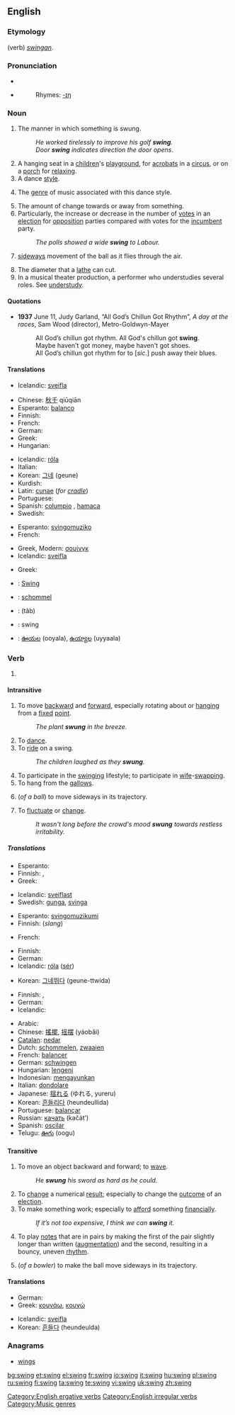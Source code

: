 {{rfc|Intransitive unknown/invalid header}}
{{wikipedia}}
==English==

===Etymology===
(verb) {{OE.}} ''[[swingan]]''.

===Pronunciation===
*{{IPA|/'swɪŋ/}}
*{{audio|en-us-swing.ogg|Audio (US)}}
*:Rhymes: [[Rhymes:English:-ɪŋ|-ɪŋ]]

===Noun===
{{en-noun}}

# The manner in which something is swung.
#:''He worked tirelessly to improve his golf '''swing'''.''
#:''Door '''swing''' indicates direction the door opens''.
# A hanging seat in a [[children]]'s [[playground]], for [[acrobats]] in a [[circus]], or on a [[porch]] for [[relax]]ing.
# A dance [[style]].
# {{music}} The [[genre]] of music associated with this dance style.
# The amount of change towards or away from something.
# Particularly, the increase or decrease in the number of [[vote]]s in an [[election]] for [[opposition]] parties compared with votes for the [[incumbent]] party.
#:''The polls showed a wide '''swing''' to Labour.''
# {{cricket}} [[sideways]] movement of the ball as it flies through the air.
# The diameter that a [[lathe]] can cut.
# In a musical theater production, a performer who understudies several roles.  See [[w:understudy|understudy]].

====Quotations====
*'''1937''' June 11, Judy Garland, “All God’s Chillun Got Rhythm”, ''A day at the races'', Sam Wood (director), Metro-Goldwyn-Mayer
*: All God’s chillun got rhythm. All God's chillun got '''swing'''.
*: Maybe haven't got money, maybe haven't got shoes.
*: All God’s chillun got rhythm for to [''sic.''] push away their blues.

====Translations====
{{trans-top|manner in which something is swung}}
* Icelandic: [[sveifla]] {{f}}
{{trans-mid}}
{{trans-bottom}}

{{trans-top|hanging seat}}
* Chinese: [[秋千]] qiūqiān
* Esperanto: [[balanco]]
* Finnish: {{t-|fi|keinu}}
* French: {{t+|fr|balançoire|f}}
* German: {{t+|de|Schaukel}}
* Greek: {{t+|el|κούνια|f|tr=kunia|sc=Grek}}
* Hungarian: {{t+|hu|hinta}}
{{trans-mid}}
* Icelandic: [[róla]] {{f}}
* Italian: {{t|it|altalena|f}}
* Korean: [[그네]] (geune)
* Kurdish: {{KUchar|[[جۆلانه‌]]}}
* Latin: [[cunae]] (''for [[cradle]]'')
* Portuguese: {{t+|pt|balanço}}
* Spanish: [[columpio]] {{m}}, [[hamaca]] {{f}} {{italbrac|Argentina|Uruguay}}
* Swedish: {{t+|sv|gunga}}
{{trans-bottom}}

{{trans-top|dance style}}
{{trans-mid}}
{{trans-bottom}}

{{trans-top|music style}}
* Esperanto: [[svingomuziko]]
* French: {{t+|fr|swing|m}}
{{trans-mid}}
* Greek, Modern: [[σουίνγκ]] {{n}}
* Icelandic: [[sveifla]] {{f}}
{{trans-bottom}}

{{trans-top|amount of change towards or away from}}
{{trans-mid}}
{{trans-bottom}}

{{trans-top|electoral change}}
* Greek: {{t+|el|μεταστροφή|f|sc=Grek}}
{{trans-mid}}
{{trans-bottom}}

{{trans-top|jive talk (''this sense is currently subject to verification'')}}
{{trans-mid}}
{{trans-bottom}}

{{trans-top|sideways movement of a cricket ball as it flies through the air}}
{{trans-mid}}
{{trans-bottom}}

{{trans-top|diameter that a lathe can cut}}
{{trans-mid}}
{{trans-bottom}}

{{trans-top|substitute musical theater performer}}
{{trans-mid}}
{{trans-bottom}}

{{checktrans}}
*{{ttbc|French}}: [[Swing]] {{m}}
*{{ttbc|Dutch}}: [[schommel]] {{m}}
*{{ttbc|Persian}}: {{FAchar|[[تاب]]}} (tâb)
*{{ttbc|Swedish}}: swing
*{{ttbc|Telugu}}: [[ఊయల]] (ooyala), [[ఉయ్యాల]] (uyyaala)

===Verb===
{{en-verb|swings|swinging|'''[[swang]]''' or '''[[swung]]'''|'''[[swung]]''' or (archaic) '''[[swungen]]'''}}

# {{defn|English}}

====Intransitive====
# To move [[backward]] and [[forward]], especially rotating about or [[hang]]ing from a [[fixed]] [[point]].
#:''The plant '''swung''' in the breeze.''
# To [[dance]].
# To [[ride]] on a swing.
#:''The children laughed as they '''swung'''.''
# To participate in the [[w:swinging|swinging]] lifestyle; to participate in [[wife]]-[[swapping]].
# To hang from the [[gallows]].
# {{cricket}} (''of a ball'') to move sideways in its trajectory.
# To [[fluctuate]] or [[change]].
#:''It wasn't long before the crowd's mood '''swung''' towards restless irritability.''

=====Translations=====
{{trans-top|to do a reciprocating movement}}
* Esperanto: {{t-|eo|balanci|xs=Esperanto}}
* Finnish: {{t-|fi|heilua}}, {{t-|fi|keinua}}
* Greek: {{t+|el|κουνιέμαι|tr=kuniemai|sc=Grek}}
{{trans-mid}}
* Icelandic: [[sveiflast]]
* Swedish: [[gunga]], [[svinga]]
{{trans-bottom}}

{{trans-top|to dance}}
* Esperanto: [[svingomuzikumi]]
* Finnish: {{t|fi|svengata}} (''slang'')
{{trans-mid}}
* French: {{t+|fr|swinguer}}
{{trans-bottom}}

{{trans-top|to ride on a swing}}
* Finnish: {{t-|fi|keinua}}
* German: {{t+|de|schaukeln}}
* Icelandic: [[róla]] ([[sig|sér]])
{{trans-mid}}
* Korean: [[그네]][[뛰다]] (geune-ttwida)
{{trans-bottom}}

{{trans-top|to hang on gallows}}
* Finnish: {{t-|fi|roikkua}}, {{t-|fi|heilua}}
* German: {{t+|de|baumeln}}
* Icelandic: {{t+|is|hanga}}
{{trans-mid}}
{{trans-bottom}}

{{ttbc-top}}
*Arabic: {{ARchar|[[تأرجح]]}} {{unicode|(ta’árjaħa)}}
*Chinese: [[搖擺]], [[摇摆]] (yáobǎi)
*[[Catalan]]: [[nedar]]
*Dutch: [[schommelen]], [[zwaaien]]
*French: [[balancer]]
*German: [[schwingen]]
*Hungarian: [[lengeni]]
*Indonesian: [[ayun|mengayunkan]]
*Italian: [[dondolare]]
*Japanese: [[揺れる]] (ゆれる, yureru)
*Korean: [[흔들리다]] (heundeullida)
*Portuguese: [[balançar]]
*Russian: [[качать]] (kačát’)
*Spanish: [[oscilar]]
*Telugu: [[ఊగు]] (oogu)
{{trans-bottom}}

====Transitive====
# To move an object backward and forward; to [[wave]].
#:''He '''swung''' his sword as hard as he could.''
# To [[change]] a numerical [[result]]; especially to change the [[outcome]] of an [[election]].
# To make something work; especially to [[afford]] something [[financially]].
#:''If it’s not too expensive, I think we can '''swing''' it.''
# {{music}} To play [[notes]] that are in pairs by making the first of the pair slightly longer than written ([[augment]]ation) and the second, resulting in a bouncy, uneven [[rhythm]].
# {{cricket}} (''of a bowler'') to make the ball move sideways in its trajectory.

====Translations====
{{trans-top|object movement}}
* German: {{t+|de|schwingen}}
* Greek: [[κουνάω]], [[κουνώ]]
{{trans-mid}}
* Icelandic: [[sveifla]]
* Korean: [[흔들다]] (heundeulda)
{{trans-bottom}}

===Anagrams===
*[[wings]]

[[Category:English ergative verbs]]
[[Category:English irregular verbs]]
[[Category:Music genres]]

[[bg:swing]]
[[et:swing]]
[[el:swing]]
[[fr:swing]]
[[io:swing]]
[[it:swing]]
[[hu:swing]]
[[pl:swing]]
[[ru:swing]]
[[fi:swing]]
[[ta:swing]]
[[te:swing]]
[[vi:swing]]
[[uk:swing]]
[[zh:swing]]